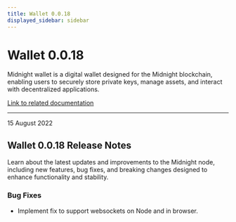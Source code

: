 ```yaml
---
title: Wallet 0.0.18
displayed_sidebar: sidebar
---
```


# Wallet 0.0.18

Midnight wallet is a digital wallet designed for the Midnight blockchain, enabling users to securely store private keys, manage assets, and interact with decentralized applications.

[Link to related documentation](../../learn/introduction/wallets)

---

<div 
  style={{
    marginTop: '0',
    fontSize: '1rem',
    fontWeight: 'normal',
    marginBottom: '0.5rem'
  }}
>
  15 August 2022
</div>

## Wallet 0.0.18 Release Notes

Learn about the latest updates and improvements to the Midnight node, including new features, bug fixes, and breaking changes designed to enhance functionality and stability.


### Bug Fixes

- Implement fix to support websockets on Node and in browser.